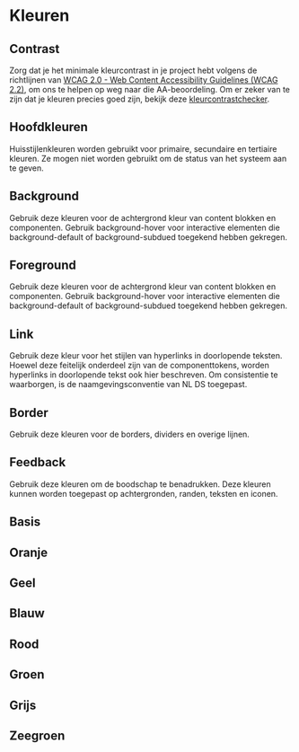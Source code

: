 
# Kleuren

## Contrast
Zorg dat je het minimale kleurcontrast in je project hebt volgens de richtlijnen van [WCAG 2.0 - Web Content Accessibility Guidelines (WCAG 2.2)](https://www.w3.org/TR/WCAG22/#contrast-minimum), om ons te helpen op weg naar die AA-beoordeling. Om er zeker van te zijn dat je kleuren precies goed zijn, bekijk deze [kleurcontrastchecker](https://webaim.org/resources/contrastchecker/).

## Hoofdkleuren
Huisstijlenkleuren worden gebruikt voor primaire, secundaire en tertiaire kleuren. Ze mogen niet worden gebruikt om de status van het systeem aan te geven.
<ColorPalette>
    <CustomColorItem token="nijmegen.color.rood.500" />
    <CustomColorItem token="nijmegen.color.groen.500" />
</ColorPalette>

## Background
Gebruik deze kleuren voor de achtergrond kleur van content blokken en componenten. Gebruik background-hover voor interactive elementen die background-default of background-subdued toegekend hebben gekregen.

<ColorPalette>
    <ThemedColorItem token="nijmegen.color.background.default" />
    <ThemedColorItem token="nijmegen.color.background.hover" />
    <ThemedColorItem token="nijmegen.color.background.subdued" />
</ColorPalette>

## Foreground
Gebruik deze kleuren voor de achtergrond kleur van content blokken en componenten. Gebruik background-hover voor interactive elementen die background-default of background-subdued toegekend hebben gekregen.

<ColorPalette>
    <ThemedColorItem token="nijmegen.color.foreground.default" />
    <ThemedColorItem token="nijmegen.color.foreground.subdued" />
    <ThemedColorItem token="nijmegen.color.foreground.onEmphasis" />
</ColorPalette>

## Link
Gebruik deze kleur voor het stijlen van hyperlinks in doorlopende teksten. Hoewel deze feitelijk onderdeel zijn van de componenttokens, worden hyperlinks in doorlopende tekst ook hier beschreven. Om consistentie te waarborgen, is de naamgevingsconventie van NL DS toegepast.

<ColorPalette>
    <ThemedColorItem token="nijmegen.interaction.color" />
    <ThemedColorItem token="nijmegen.interaction.active.color" />
    <ThemedColorItem token="nijmegen.interaction.hover.color" />
</ColorPalette>

## Border
Gebruik deze kleuren voor de borders, dividers en overige lijnen.

<ColorPalette>
    <ThemedColorItem token="nijmegen.color.border.default" />
    <ThemedColorItem token="nijmegen.color.border.subdued" />
    <ThemedColorItem token="nijmegen.color.border.strong" />
</ColorPalette>

## Feedback
Gebruik deze kleuren om de boodschap te benadrukken. Deze kleuren kunnen worden toegepast op achtergronden, randen, teksten en iconen.

<ColorPalette>
    <ThemedColorItem token="nijmegen.color.feedback.info.default" />
    <ThemedColorItem token="nijmegen.color.feedback.info.subdued" />
    <ThemedColorItem token="nijmegen.color.feedback.error.default" />
    <ThemedColorItem token="nijmegen.color.feedback.error.subdued" />
    <ThemedColorItem token="nijmegen.color.feedback.warning.default" />
    <ThemedColorItem token="nijmegen.color.feedback.warning.subdued" />
    <ThemedColorItem token="nijmegen.color.feedback.success.default" />
    <ThemedColorItem token="nijmegen.color.feedback.success.subdued" />
</ColorPalette>

## Basis
<ColorPalette>
    <CustomColorItem token="nijmegen.color.zwart" />
    <CustomColorItem token="nijmegen.color.wit" />
    <CustomColorItem token="nijmegen.color.none" />
</ColorPalette>

## Oranje
<BaseColorPalette color="oranje" />

## Geel
<BaseColorPalette color="geel" />

## Blauw
<BaseColorPalette color="blauw" />

## Rood
<BaseColorPalette color="rood" />

## Groen
<BaseColorPalette color="groen" />

## Grijs
<BaseColorPalette color="grijs" />

## Zeegroen
<BaseColorPalette color="zeegroen" />
